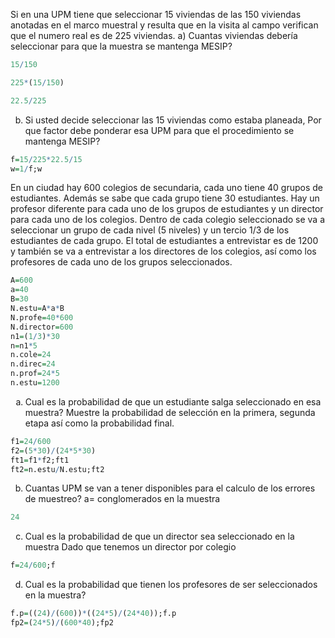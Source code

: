 Si en una UPM tiene que seleccionar 15 viviendas de las 150 viviendas anotadas en el marco 
muestral y resulta que en la visita al campo verifican que el numero real es de 225 viviendas. 
a) Cuantas viviendas debería seleccionar para que la muestra se mantenga MESIP? 

```r
15/150

225*(15/150)

22.5/225
```
b) Si usted decide seleccionar las 15 viviendas como estaba planeada, Por que factor debe 
ponderar esa UPM para que el procedimiento se mantenga MESIP? 
```r
f=15/225*22.5/15
w=1/f;w
```
En un ciudad hay 600 colegios de secundaria, cada uno tiene 40 grupos de estudiantes. 
Además se sabe que cada grupo tiene 30 estudiantes. Hay un profesor diferente para cada uno 
de los grupos de estudiantes y un director para cada uno de los colegios. Dentro de cada 
colegio seleccionado se va a seleccionar un grupo de cada nivel (5 niveles) y un tercio 1/3 de los estudiantes de cada grupo. El total de estudiantes a entrevistar es de 1200 y también se va a entrevistar a los directores de los colegios, así como los profesores de cada uno de los grupos seleccionados. 

```r
A=600
a=40
B=30
N.estu=A*a*B
N.profe=40*600
N.director=600
n1=(1/3)*30
n=n1*5
n.cole=24
n.direc=24
n.prof=24*5 
n.estu=1200
```

a) Cual es la probabilidad de que un estudiante salga seleccionado en esa muestra? 
Muestre la probabilidad de selección en la primera, segunda etapa así como la 
probabilidad final. 

```r
f1=24/600
f2=(5*30)/(24*5*30)
ft1=f1*f2;ft1
ft2=n.estu/N.estu;ft2
```
b) Cuantas UPM se van a tener disponibles para el calculo de los errores de muestreo? 
a= conglomerados en la muestra
```r
24
```
c) Cual es la probabilidad de que un director sea seleccionado en la muestra
Dado que tenemos un director por colegio
```r
f=24/600;f
```
d) Cual es la probabilidad que tienen los profesores de ser seleccionados en la muestra?
```r
f.p=((24)/(600))*((24*5)/(24*40));f.p
fp2=(24*5)/(600*40);fp2
```


